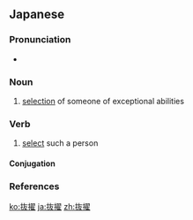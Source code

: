 ==Japanese==
{{ja-kanjitab|ばつ|てき|k1=ばっ|yomi=on}}

===Pronunciation===
* {{ja-pron|ばってき|y=o|acc=0|acc_ref=NHK}}

===Noun===
{{ja-noun|ばってき}}

# [[selection]] of someone of exceptional abilities

===Verb===
{{ja-verb-suru|ばってき}}

# [[select]] such a person

====Conjugation====
{{ja-suru|ばってき}}

===References===
<references/>

[[ko:抜擢]]
[[ja:抜擢]]
[[zh:抜擢]]